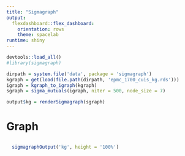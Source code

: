 ```yaml
---
title: "Sigmagraph"
output: 
  flexdashboard::flex_dashboard:
    orientation: rows
    theme: spacelab 
runtime: shiny
---
```


```r
devtools::load_all()
#library(sigmagraph)

dirpath = system.file('data', package = 'sigmagraph')
kgraph = get(load(file.path(dirpath, 'epmc_1700_cuis_kg.rds')))
igraph = kgraph_to_igraph(kgraph)
sgraph = sigma_mutuals(igraph, niter = 500, node_size = 7)

output$kg = renderSigmagraph(sgraph)
```

# Graph

##

###

```r
  sigmagraphOutput('kg', height = '100%')
```
